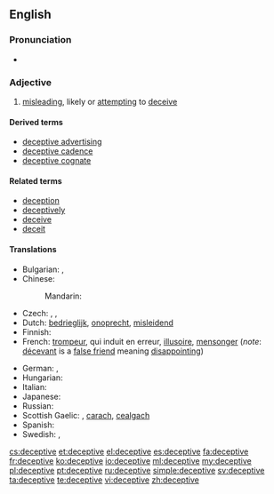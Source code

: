 ==English==

===Pronunciation===
* {{IPA|/dɪ.ˈsɛp.tɪv/}}

===Adjective===
{{en-adj}}

# [[misleading]], likely or [[attempting]] to [[deceive]]

====Derived terms====
* [[deceptive advertising]]
* [[deceptive cadence]]
* [[deceptive cognate]]

====Related terms====
* [[deception]]
* [[deceptively]]
* [[deceive]]
* [[deceit]]

====Translations====
{{trans-top|likely or attempting to deceive}}
* Bulgarian: {{t|bg|измамен}},  {{t|bg|заблуждаващ}}
* Chinese:
*: Mandarin: {{t|zh|迷惑|tr=míhuò de|alt=迷惑的|sc=Hani}}
* Czech: {{t-|cs|klamný}}, {{t|cs|zavádějící}}, {{t|cs|ošidný}}
* Dutch: [[bedrieglijk]], [[onoprecht]], [[misleidend]]
* Finnish: {{t-|fi|petollinen}}
* French: [[trompeur]], qui induit en erreur, [[illusoire]], [[mensonger]] (''note'': [[décevant]] is a [[false friend]] meaning [[disappointing]])
{{trans-mid}}
* German: {{t-|de|betrügerisch}}, {{t-|de|irreführend}}
* Hungarian: {{t|hu|megtévesztő}}
* Italian: {{t|it|ingannevole}}
* Japanese: {{t|ja|欺瞞的|tr=ぎまんてき, gimanteki|sc=Jpan}}
* Russian: {{t|ru|обманчивый|tr=obmánčivyj|sc=Cyrl}}
* Scottish Gaelic: {{t-|gd|mealltach|xs=Scottish Gaelic}}, [[carach]], [[cealgach]]
* Spanish: {{t+|es|engañoso}}
* Swedish: {{t|sv|missledande}}, {{t|sv|missvisande}}
{{trans-bottom}}

[[cs:deceptive]]
[[et:deceptive]]
[[el:deceptive]]
[[es:deceptive]]
[[fa:deceptive]]
[[fr:deceptive]]
[[ko:deceptive]]
[[io:deceptive]]
[[ml:deceptive]]
[[my:deceptive]]
[[pl:deceptive]]
[[pt:deceptive]]
[[ru:deceptive]]
[[simple:deceptive]]
[[sv:deceptive]]
[[ta:deceptive]]
[[te:deceptive]]
[[vi:deceptive]]
[[zh:deceptive]]